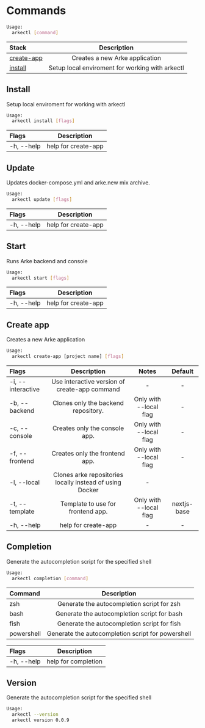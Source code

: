# Commands

```bash
Usage:
  arkectl [command]
```

| Stack        | Description |
| :------------ | :---------: |
| [create-app](/docs/arkectl/commands#create-app) | Creates a new Arke application |
| [install](/docs/arkectl/commands#install) | Setup local enviroment for working with arkectl |

## Install
Setup local enviroment for working with arkectl

```bash
Usage:
  arkectl install [flags]
```

| Flags         | Description
| :------------ | :---------:
| -h, --help |  help for create-app

## Update
Updates docker-compose.yml and arke.new mix archive.

```bash
Usage:
  arkectl update [flags]
```

| Flags         | Description
| :------------ | :---------:
| -h, --help |  help for create-app

## Start
Runs Arke backend and console

```bash
Usage:
  arkectl start [flags]
```

| Flags         | Description
| :------------ | :---------:
| -h, --help |  help for create-app

## Create app
Creates a new Arke application

```bash
Usage:
  arkectl create-app [project name] [flags]
```

| Flags         | Description | Notes | Default
| :------------ | :---------: | :---------: | :---------:
| -i, --interactive |  Use interactive version of create-app command | - | -
| -b, --backend | Clones only the backend repository. | Only with --local flag | -
| -c, --console | Creates only the console app. | Only with --local flag | -
| -f, --frontend | Creates only the frontend app. | Only with --local flag | -
| -l, --local | Clones arke repositories locally instead of using Docker | -
| -t, --template | Template to use for frontend app. | Only with --local flag |  nextjs-base
| -h, --help |  help for create-app | - | -

## Completion
Generate the autocompletion script for the specified shell

```bash
Usage:
  arkectl completion [command]
```

| Command         | Description
| :------------ | :---------: |
| zsh | Generate the autocompletion script for zsh |
| bash | Generate the autocompletion script for bash |
| fish | Generate the autocompletion script for fish |
| powershell | Generate the autocompletion script for powershell |

| Flags         | Description
| :------------ | :---------:
| -h, --help | help for completion

## Version
Generate the autocompletion script for the specified shell

```bash
Usage:
  arkectl --version
  arkectl version 0.0.9
```

